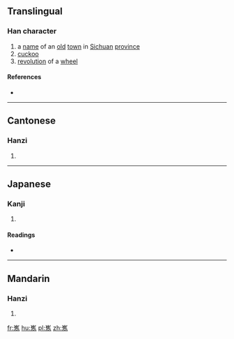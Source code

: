 ==Translingual==

===Han character===
{{Han char|rn=46|rad=山|as=13|sn=16|four=2222<sub>7</sub>|canj=山人土尸 (UOGS)|ids=⿱[[山]][[雋]]}}

# a [[name]] of an [[old]] [[town]] in [[Sichuan]] [[province]]
# [[cuckoo]]
# [[revolution]] of a [[wheel]]

====References====
* {{Han ref|kx=0321.050|dkj=42071|dj=0621.080|hdz=10798.040|uh=5DB2|ud=23986|bh=E967|bd=59751}}

----

==Cantonese==

===Hanzi===
{{yue-hanzi|jyut=[[kwai4]], [[seoi2]], [[seoi5]]|y=kwai4, seui2. seui5}}

# {{defn|lang=yue|sort=山13}}

----

==Japanese==

===Kanji===
{{ja-kanji|grade=|rs=山13}}

# {{defn|lang=ja|sort=山13}}

====Readings====
* {{ja-readings|on=[[けい]] (kei), [[え]] (e), [[き]] (ki), [[すい]] (sui)|kun=[[めぐり]] (meguri)}}

----

==Mandarin==

===Hanzi===
{{cmn-hanzi|pin=[[xī]] ([[xi1]]), [[yí]] ([[yi2]])|wg=hsi<sup>1</sup>, i<sup>2</sup>}}

# {{defn|lang=cmn|sort=山13}}

[[fr:嶲]]
[[hu:嶲]]
[[pl:嶲]]
[[zh:嶲]]